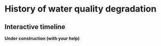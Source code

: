 

# History of water quality degradation

## Interactive timeline

**Under construction (with your help)**


